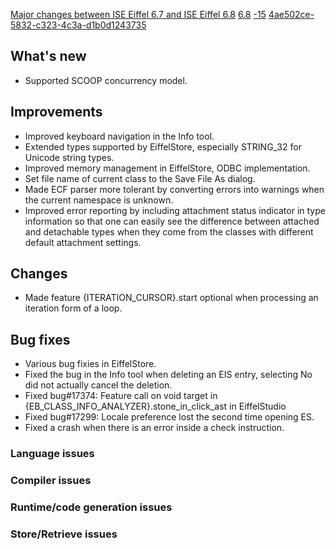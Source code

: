 [[Property:title|Major changes between ISE Eiffel 6.7 and ISE Eiffel 6.8]]
[[Property:link_title|6.8]]
[[Property:weight|-15]]
[[Property:uuid|4ae502ce-5832-c323-4c3a-d1b0d1243735]]
==What's new==
* Supported SCOOP concurrency model.
{{seealso|[[Differences between standard ECMA-367 and Eiffel Software implementation|Differences between standard ECMA-367 and Eiffel Software implementation]] }}

==Improvements==
* Improved keyboard navigation in the Info tool.
* Extended types supported by EiffelStore, especially STRING_32 for Unicode string types.
* Improved memory management in EiffelStore, ODBC implementation. 
* Set file name of current class to the Save File As dialog.
* Made ECF parser more tolerant by converting errors into warnings when the current namespace is unknown.
* Improved error reporting by including attachment status indicator in type information so that one can easily see the difference between attached and detachable types when they come from the classes with different default attachment settings.

==Changes==
* Made feature <e>{ITERATION_CURSOR}.start</e> optional when processing an iteration form of a loop.

==Bug fixes==
* Various bug fixies in EiffelStore.
* Fixed the bug in the Info tool when deleting an EIS entry, selecting No did not actually cancel the deletion.
* Fixed bug#17374: Feature call on void target in {EB_CLASS_INFO_ANALYZER}.stone_in_click_ast in EiffelStudio
* Fixed bug#17299: Locale preference lost the second time opening ES.
* Fixed a crash when there is an error inside a check instruction.

===Language issues===

===Compiler issues===

===Runtime/code generation issues===

===Store/Retrieve issues===


